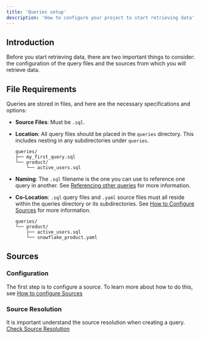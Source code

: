 ```yaml
---
title: 'Queries setup'
description: 'How to configure your project to start retrieving data'
---
```



<Pixel /> 

## Introduction 

Before you start retrieving data, there are two important things to consider: the configuration of the query files and the sources from which you will retrieve data.

## File Requirements

Queries are stored in files, and here are the necessary specifications and options:

- **Source Files**: Must be `.sql`.
- **Location**: All query files should be placed in the `queries` directory. This includes nesting in any subdirectories under `queries`.

    ```
    queries/
    ├── my_first_query.sql
    └── product/
        └── active_users.sql
    ```

- **Naming**: The `.sql` filename is the one you can use to reference one query in another. See [Referencing other queries](sql-syntax-basics#from) for more information.
- **Co-Location**: `.sql` query files and `.yaml` source files must all reside within the queries directory or its subdirectories. See [How to Configure Sources](sql-syntax-basics#from) for more information.
    ```
    queries/
    └── product/
        ├── active_users.sql
        └── snowflake_product.yaml
    ```

## Sources

### Configuration
The first step is to configure a source. To learn more about how to do this, see [How to configure Sources](../../sources/how-to-configure-sources.mdx)

### Source Resolution
It is important understand the source resolution when creating a query. [Check Source Resolution](../../sources/how-to-configure-sources#source-esolution)
